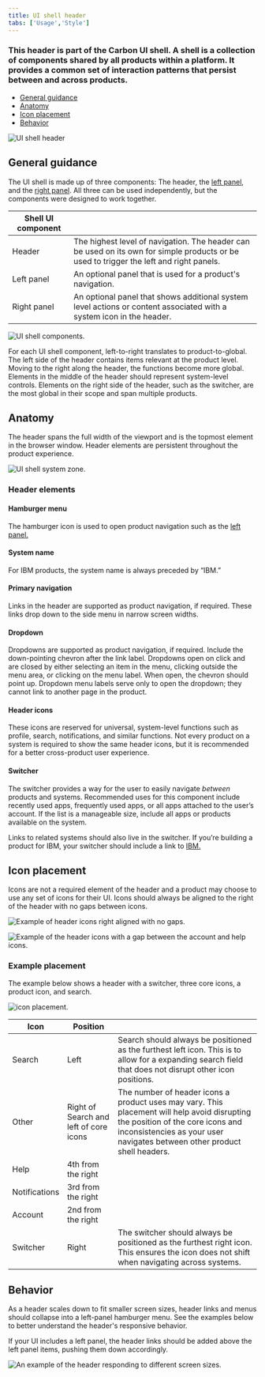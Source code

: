 ```yaml
---
title: UI shell header
tabs: ['Usage','Style']
---
```


### This header is part of the Carbon UI shell. A shell is a collection of components shared by all products within a platform. It provides a common set of interaction patterns that persist between and across products.

<AnchorLinks>

- [General guidance](#general-guidance)
- [Anatomy](#anatomy)
- [Icon placement](#icon-placement)
- [Behavior](#behavior)

</AnchorLinks>

<ImageComponent cols="8"  caption="UI shell header">

![UI shell header](images/zones-platform.png)

</ImageComponent>

## General guidance

The UI shell is made up of three components: The header, the [left panel](/components/UI-shell-left-panel/usage), and the [right panel](/components/UI-shell-right-panel/usage). All three can be used independently, but the components were designed to work together.

| Shell UI component      |   |
|-------------|---|
| Header      | The highest level of navigation. The header can be used on its own for simple products or be used to trigger the left and right panels.|
| Left panel  | An optional panel that is used for a product's navigation.|
| Right panel | An optional panel that shows additional system level actions or content associated with a system icon in the header.|

<ImageComponent cols="8"  caption="UI shell components">

![UI shell components.](images/shell-usage-1.png)

</ImageComponent>

For each UI shell component, left-to-right translates to product-to-global. The left side of the header contains items relevant at the product level. Moving to the right along the header, the functions become more global. Elements in the middle of the header should represent system-level controls. Elements on the right side of the header, such as the switcher, are the most global in their scope and span multiple products. 

## Anatomy

The header spans the full width of the viewport and is the topmost element in the browser window. Header elements are persistent throughout the product experience.

<ImageComponent cols="12" caption="Primary header">

![UI shell system zone.](images/header-usage-2.png)

</ImageComponent>

### Header elements

#### Hamburger menu

The hamburger icon is used to open product navigation such as the [left panel.](/components/UI-shell-left-panel/usage)

#### System name

For IBM products, the system name is always preceded by “IBM.”

#### Primary navigation

Links in the header are supported as product navigation, if required. These links drop down to the side menu in narrow screen widths.

#### Dropdown

Dropdowns are supported as product navigation, if required. Include the down-pointing chevron after the link label. Dropdowns open on click and are closed by either selecting an item in the menu, clicking outside the menu area, or clicking on the menu label. When open, the chevron should point up. Dropdown menu labels serve only to open the dropdown; they cannot link to another page in the product.

#### Header icons

These icons are reserved for universal, system-level functions such as profile, search, notifications, and similar functions. Not every product on a system is required to show the same header icons, but it is recommended for a better cross-product user experience.

#### Switcher

The switcher provides a way for the user to easily navigate _between_ products and systems. Recommended uses for this component include recently used apps, frequently used apps, or all apps attached to the user’s account. If the list is a manageable size, include all apps or products available on the system.

Links to related systems should also live in the switcher. If you’re building a product for IBM, your switcher should include a link to [IBM.](http://ibm.com/)

## Icon placement

Icons are not a required element of the header and a product may choose to use any set of icons for their UI. Icons should always be aligned to the right of the header with no gaps between icons. 

<Row>
<Column offsetLg="4" colMd="4" colLg="4">
  <DoDontExample correct label="Header icons are right aligned with no gaps">

![Example of header icons right aligned with no gaps.](images/header-usage-5.png)

  </DoDontExample>
</Column>
<Column colMd="4" colLg="4" >
  <DoDontExample  label="Header icons with a gap between the account and help icons.">

![Example of the header icons with a gap between the account and help icons.](images/header-usage-6.png)

  </DoDontExample>
</Column>
</Row>


### Example placement
The example below shows a header with a switcher, three core icons, a product icon, and search. 

<ImageComponent cols="8" >

![icon placement.](images/header-usage-4.png)

</ImageComponent>

|Icon | Position|  |
|-----|-----|---|
|Search|Left|Search should always be positioned as the furthest left icon. This is to allow for a expanding search field that does not disrupt other icon positions. |
|Other|Right of Search and left of core icons| The number of header icons a product uses may vary. This placement will help avoid disrupting the position of the core icons and inconsistencies as your user navigates between other product shell headers. 
|Help|4th from the right||
|Notifications|3rd from the right||
|Account|2nd from the right||
|Switcher|Right|The switcher should always be positioned as the furthest right icon. This ensures the icon does not shift when navigating across systems. |

## Behavior

As a header scales down to fit smaller screen sizes, header links and menus should collapse into a left-panel hamburger menu. See the examples below to better understand the header's responsive behavior. 

If your UI includes a left panel, the header links should be added above the left panel items, pushing them down accordingly.

<ImageComponent cols="12" caption="Header responsive behavior">

![An example of the header responding to different screen sizes.](images/header-usage-3.png)

</ImageComponent>
